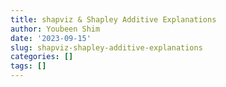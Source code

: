 ```yaml
---
title: shapviz & Shapley Additive Explanations
author: Youbeen Shim
date: '2023-09-15'
slug: shapviz-shapley-additive-explanations
categories: []
tags: []
---
```



